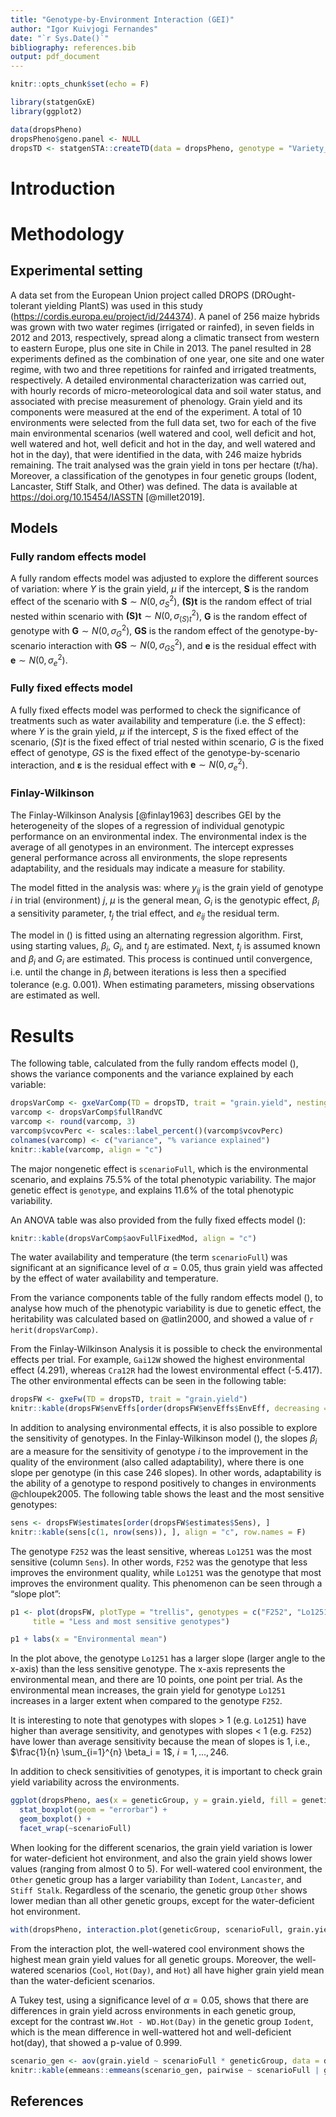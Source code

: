 ```yaml
---
title: "Genotype-by-Environment Interaction (GEI)"
author: "Igor Kuivjogi Fernandes"
date: "`r Sys.Date()`"
bibliography: references.bib
output: pdf_document
---
```


```r
knitr::opts_chunk$set(echo = F)

library(statgenGxE)
library(ggplot2)

data(dropsPheno)
dropsPheno$geno.panel <- NULL
dropsTD <- statgenSTA::createTD(data = dropsPheno, genotype = "Variety_ID", trial = "Experiment")
```

# Introduction

# Methodology

## Experimental setting   
A data set from the European Union project called DROPS (DROught-tolerant yielding PlantS) was used in this study (<https://cordis.europa.eu/project/id/244374>). A panel of 256 maize hybrids was grown with two water regimes (irrigated or rainfed), in seven fields in 2012 and 2013, respectively, spread along a climatic transect from western to eastern Europe, plus one site in Chile in 2013. The panel resulted in 28 experiments defined as the combination of one year, one site and one water regime, with two and three repetitions for rainfed and irrigated treatments, respectively. A detailed environmental characterization was carried out, with hourly records of micro-meteorological data and soil water status, and associated with precise measurement of phenology. Grain yield and its components were measured at the end of the experiment. A total of 10 environments were selected from the full data set, two for each of the five main environmental scenarios (well watered and cool, well deficit and hot, well watered and hot, well deficit and hot in the day, and well watered and hot in the day), that were identified in the data, with 246 maize hybrids remaining. The trait analysed was the grain yield in tons per hectare (t/ha). Moreover, a classification of the genotypes in four genetic groups (Iodent, Lancaster, Stiff Stalk, and Other) was defined. The data is available at <https://doi.org/10.15454/IASSTN> [@millet2019].

## Models
<!-- ### Mixed effects model -->
<!-- grain.yield ~ scenarioFull + scenarioFull:trial + (1 | genotype) + (1 | genotype:scenarioFull) -->
<!-- Multi-environment trial (MET) model was adjusted as follows: -->
<!-- \begin{align} \label{mod1} -->
<!--   y = \mu + S + (S)t + \mathbf{G} + \mathbf{GS} + \mathbf{\varepsilon} -->
<!-- \end{align} -->
<!-- where $Y$ is the grain yield, $\mu$ if the intercept, $S$ is the fixed effect of the scenario, $(S)t$ is the fixed effect of trial nested within scenario, $\mathbf{G}$ is the random effect of genotype, $\mathbf{GS}$ is the random effect of the genotype-by-scenario interaction, and $\mathbf{\varepsilon}$ is the residual effect. -->


### Fully random effects model
<!-- grain.yield ~ (1 | scenarioFull) + (1 | scenarioFull:trial) + (1 | genotype) + (1 | genotype:scenarioFull) -->
A fully random effects model was adjusted to explore the different sources of variation:
\begin{align} \label{randomeffects}
  y = \mu + \mathbf{S} + \mathbf{(S)t} + \mathbf{G} + \mathbf{GS} + \mathbf{e}
\end{align}
where $Y$ is the grain yield, $\mu$ if the intercept, $\mathbf{S}$ is the random effect of the scenario with $\mathbf{S} \sim N(0, \sigma^2_S)$, $\mathbf{(S)t}$ is the random effect of trial nested within scenario with $\mathbf{(S)t} \sim N(0, \sigma^2_{(S)t})$, $\mathbf{G}$ is the random effect of genotype with $\mathbf{G} \sim N(0, \sigma^2_G)$, $\mathbf{GS}$ is the random effect of the genotype-by-scenario interaction with $\mathbf{GS} \sim N(0, \sigma^2_{GS})$, and $\mathbf{e}$ is the residual effect with $\mathbf{e} \sim N(0, \sigma^2_e)$.


### Fully fixed effects model
<!-- grain.yield ~ scenarioFull + scenarioFull:trial + genotype + genotype:scenarioFull -->
A fully fixed effects model was performed to check the significance of treatments such as water availability and temperature (i.e. the $S$ effect):
\begin{align} \label{fixedeffects}
  y = \mu + S + (S)t + G + GS + e
\end{align}
where $Y$ is the grain yield, $\mu$ if the intercept, $S$ is the fixed effect of the scenario, $(S)t$ is the fixed effect of trial nested within scenario, $G$ is the fixed effect of genotype, $GS$ is the fixed effect of the genotype-by-scenario interaction, and $\mathbf{\varepsilon}$ is the residual effect with $\mathbf{e} \sim N(0, \sigma^2_e)$.


### Finlay-Wilkinson
The Finlay-Wilkinson Analysis [@finlay1963] describes GEI by the heterogeneity of the slopes of a regression of individual genotypic performance on an environmental index. The environmental index is the average of all genotypes in an environment. The intercept expresses general performance across all environments, the slope represents adaptability, and the residuals may indicate a measure for stability.

The model fitted in the analysis was:
\begin{align} \label{finlay}
  y_{ij} = \mu + G_i + \beta_i t_j + e_{ij}
\end{align}
where $y_{ij}$ is the grain yield of genotype $i$ in trial (environment) $j$, $\mu$ is the general mean, $G_i$ is the genotypic effect, $\beta_i$ a sensitivity parameter, $t_j$ the trial effect, and $e_{ij}$ the residual term.

The model in (\ref{finlay}) is fitted using an alternating regression algorithm. First, using starting values, $\beta_i$, $G_i$, and $t_j$ are estimated. Next, $t_j$ is assumed known and $\beta_i$ and $G_i$ are estimated. This process is continued until convergence, i.e. until the change in $\beta_i$ between iterations is less then a specified tolerance (e.g. 0.001). When estimating parameters, missing observations are estimated as well.


# Results

<!-- question 3: How much of the variance is explained by each variable? -->
The following table, calculated from the fully random effects model (\ref{randomeffects}), shows the variance components and the variance explained by each variable:
```r
dropsVarComp <- gxeVarComp(TD = dropsTD, trait = "grain.yield", nestingFactor = "scenarioFull")
varcomp <- dropsVarComp$fullRandVC
varcomp <- round(varcomp, 3)
varcomp$vcovPerc <- scales::label_percent()(varcomp$vcovPerc)
colnames(varcomp) <- c("variance", "% variance explained")
knitr::kable(varcomp, align = "c")
```

<!-- question 1: What are the major genetic and nongenetic factors that are affecting the phenotypic variance? -->
The major nongenetic effect is `scenarioFull`, which is the environmental scenario, and explains 75.5% of the total phenotypic variability. The major genetic effect is `genotype`, and explains 11.6% of the total phenotypic variability.

An ANOVA table was also provided from the fully fixed effects model (\ref{fixedeffects}):   
```r
knitr::kable(dropsVarComp$aovFullFixedMod, align = "c")
```

<!-- question 2: What is the effect of water availability and temperature on the variation of grain yield? -->
The water availability and temperature (the term `scenarioFull`) was significant at an significance level of $\alpha = 0.05$, thus grain yield was affected by the effect of water availability and temperature.

<!-- question 4: What is the heritability of grain yield in this study? -->
From the variance components table of the fully random effects model (\ref{randomeffects}), to analyse how much of the phenotypic variability is due to genetic effect, the heritability was calculated based on @atlin2000, and showed a value of `r herit(dropsVarComp)`.

<!-- question 5: Which environments have the highest and lowest environmental effects? -->
From the Finlay-Wilkinson Analysis it is possible to check the environmental effects per trial. For example, `Gai12W` showed the highest environmental effect (4.291), whereas `Cra12R` had the lowest environmental effect (-5.417). The other environmental effects can be seen in the following table: 
```r
dropsFW <- gxeFw(TD = dropsTD, trait = "grain.yield")
knitr::kable(dropsFW$envEffs[order(dropsFW$envEffs$EnvEff, decreasing = T), ], align = "c", row.names = F)
```

<!-- question 6: Which genotypes are the most sensitive and what does this metric represent? Include a plot comparing the genotype with the highest and lowest sensitivity. -->
In addition to analysing environmental effects, it is also possible to explore the sensitivity of genotypes. In the Finlay-Wilkinson model (\ref{finlay}), the slopes $\beta_i$ are a measure for the sensitivity of genotype $i$ to the improvement in the quality of the environment (also called adaptability), where there is one slope per genotype (in this case 246 slopes). In other words, adaptability is the ability of a genotype to respond positively to changes in environments @chloupek2005. The following table shows the least and the most sensitive genotypes:
```r
sens <- dropsFW$estimates[order(dropsFW$estimates$Sens), ]
knitr::kable(sens[c(1, nrow(sens)), ], align = "c", row.names = F)
```
The genotype `F252` was the least sensitive, whereas `Lo1251` was the most sensitive (column `Sens`). In other words, `F252` was the genotype that less improves the environment quality, while `Lo1251` was the genotype that most improves the environment quality. This phenomenon can be seen through a "slope plot":  

```r
p1 <- plot(dropsFW, plotType = "trellis", genotypes = c("F252", "Lo1251"),
     title = "Less and most sensitive genotypes")
```

```r
p1 + labs(x = "Environmental mean") 
```

In the plot above, the genotype `Lo1251` has a larger slope (larger angle to the x-axis) than the less sensitive genotype. The x-axis represents the environmental mean, and there are 10 points, one point per trial. As the environmental mean increases, the grain yield for genotype `Lo1251` increases in a larger extent when compared to the genotype `F252`. 

It is interesting to note that genotypes with slopes > 1 (e.g. `Lo1251`) have higher than average sensitivity, and genotypes with slopes < 1 (e.g. `F252`) have lower than average sensitivity because the mean of slopes is 1, i.e., $\frac{1}{n} \sum_{i=1}^{n} \beta_i = 1$, $i = 1, ..., 246$.

In addition to check sensitivities of genotypes, it is important to check grain yield variability across the environments.    
<!-- question 7: Which inferences can you make regarding the overall grain yield variation across environments in each genetic group? -->
```r
ggplot(dropsPheno, aes(x = geneticGroup, y = grain.yield, fill = geneticGroup)) +
  stat_boxplot(geom = "errorbar") + 
  geom_boxplot() +
  facet_wrap(~scenarioFull)
```
When looking for the different scenarios, the grain yield variation is lower for water-deficient hot environment, and also the grain yield shows lower values (ranging from almost 0 to 5). For well-watered cool environment, the `Other` genetic group has a larger variability than `Iodent`, `Lancaster`, and `Stiff Stalk`. Regardless of the scenario, the genetic group `Other` shows lower median than all other genetic groups, except for the water-deficient hot environment. 

```r
with(dropsPheno, interaction.plot(geneticGroup, scenarioFull, grain.yield))
```

From the interaction plot, the well-watered cool environment shows the highest mean grain yield values for all genetic groups. Moreover, the well-watered scenarios (`Cool`, `Hot(Day)`, and `Hot`) all have higher grain yield mean than the water-deficient scenarios.

A Tukey test, using a significance level of $\alpha = 0.05$, shows that there are differences in grain yield across environments in each genetic group, except for the contrast `WW.Hot - WD.Hot(Day)` in the genetic group `Iodent`, which is the mean difference in well-wattered hot and well-deficient hot(day), that showed a p-value of $0.999$.       
```r
scenario_gen <- aov(grain.yield ~ scenarioFull * geneticGroup, data = dropsPheno)
knitr::kable(emmeans::emmeans(scenario_gen, pairwise ~ scenarioFull | geneticGroup)$contrasts)
```



## References
